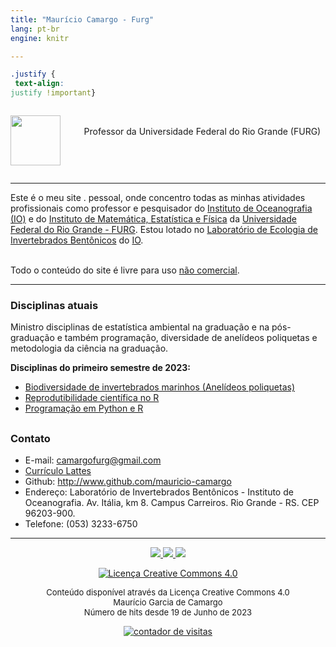 ```yaml
---
title: "Maurício Camargo - Furg"
lang: pt-br
engine: knitr

---
```


```css
.justify {
 text-align:
justify !important}
```

:::: {.columns}
::: {.column width="20%"}
![](img/Eu4.jpg){width=80}
:::
::: {.column width="80%"}
<br>
Professor da Universidade Federal do Rio Grande (FURG)
:::
::::

----

:::{.justify}
Este é o meu site . pessoal, onde concentro todas as minhas atividades profissionais como professor e pesquisador do [Instituto de Oceanografia (IO)](http://www.io.furg.br) e do [Instituto de Matemática, Estatística e Física](http://www.imef.furg.br) da [Universidade Federal do Rio Grande - FURG](http://www.furg.br). Estou lotado no [Laboratório de Ecologia de Invertebrados Bentônicos](https://io.furg.br/pesquisa/laboratorios) do [IO](http://www.io.furg.br). 
:::


<br>
Todo o conteúdo do site é livre para uso [não comercial](https://creativecommons.org/licenses/by-nc-sa/4.0/deed.pt_BR).

----

### Disciplinas atuais
Ministro disciplinas de estatística ambiental na graduação e na pós-graduação e também programação, diversidade de anelídeos poliquetas e metodologia da ciência na graduação. 

**Disciplinas do primeiro semestre de 2023:**

- [Biodiversidade de invertebrados marinhos (Anelídeos poliquetas)](https://mauricio-camargo.github.io/Biodiversidade2023/)
- [Reprodutibilidade científica no R](https://mauricio-camargo.github.io/reprodu2023/)
- [Programação em Python e R]()


<!--
-----
### Orientações em pesqisa
Oriento alunos de graduação e de pós-graduação em ecologia de comunidades bentônicas com interesse em estatística ambiental e linguagens de programação.
-->


<!--
-----
### Atividades adminstrativas
Atualmente sou coordenador substituto do curso de Oceanologia.
-->

------

### Contato 

- E-mail: [camargofurg@gmail.com](mailto:camargofurg@gmail.com)
- [Currículo Lattes](http://lattes.cnpq.br/6674393714532464) 
- Github: <http://www.github.com/mauricio-camargo>
<!-- - Facebook: https://www.facebook.com/profile.php?id=100014050901446 -->
- Endereço: Laboratório de Invertebrados Bentônicos - Instituto de Oceanografia. Av. Itália, km 8. Campus Carreiros. Rio Grande - RS. CEP 96203-900.
- Telefone: (053) 3233-6750

<center>
  <hr width="100%" size="3px">
  <p> <a href="http://www.furg.br"><img src="img/furg1.jpg"> </a>
  <a href="http://www.io.furg.br"><img src="img/io1.png"> </a>
  <a href="http://www.imef.furg.br"><img src="img/imef1.jpg"> </a>

<p> 
<a href="https://creativecommons.org/licenses/by-nc-sa/4.0/deed.pt_BR">
<img src="img/CC_by-nc-sa_88x31.png" alt="Licença Creative Commons 4.0"> </a>
</p>
<p>
<font size="2"> Conteúdo disponível através da Licença Creative Commons 4.0 <br>
Maurício Garcia de Camargo<br>
Número de hits desde 19 de Junho de 2023
<br>
</font>

<a href="http://www.webcontadores.com" title="contador de visitas para blog"><img src="http://counter7.01counter.com/private/webcontadores.php?c=aae54ceffc577de6f41508e54a80e1e7" border="0" title="contador de visitas" alt="contador de visitas"></a>

</center>

